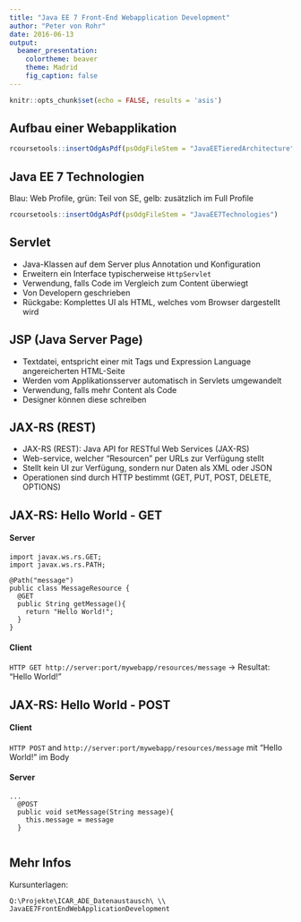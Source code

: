 ```yaml
---
title: "Java EE 7 Front-End Webapplication Development"
author: "Peter von Rohr"
date: 2016-06-13
output: 
  beamer_presentation:
    colortheme: beaver
    theme: Madrid
    fig_caption: false
---
```


```r
knitr::opts_chunk$set(echo = FALSE, results = 'asis')
```

## Aufbau einer Webapplikation
```r
rcoursetools::insertOdgAsPdf(psOdgFileStem = "JavaEETieredArchitecture")
```


## Java EE 7 Technologien
Blau: Web Profile, grün: Teil von SE, gelb: zusätzlich im Full Profile
```r
rcoursetools::insertOdgAsPdf(psOdgFileStem = "JavaEE7Technologies")
```


## Servlet
- Java-Klassen auf dem Server plus Annotation und Konfiguration
- Erweitern ein Interface typischerweise `HttpServlet`
- Verwendung, falls Code im Vergleich zum Content überwiegt
- Von Developern geschrieben
- Rückgabe: Komplettes UI als HTML, welches vom Browser dargestellt wird


## JSP (Java Server Page)
- Textdatei, entspricht einer mit Tags und Expression Language angereicherten HTML-Seite
- Werden vom Applikationsserver automatisch in Servlets umgewandelt
- Verwendung, falls mehr Content als Code
- Designer können diese schreiben


## JAX-RS (REST)
- JAX-RS (REST): Java API for RESTful Web Services (JAX-RS)
- Web-service, welcher "Resourcen" per URLs zur Verfügung stellt
- Stellt kein UI zur Verfügung, sondern nur Daten als XML oder JSON
- Operationen sind durch HTTP bestimmt (GET, PUT, POST, DELETE, OPTIONS)


## JAX-RS: Hello World - GET

#### Server
```
import javax.ws.rs.GET;
import javax.ws.rs.PATH;

@Path("message")
public class MessageResource {
  @GET
  public String getMessage(){
    return "Hello World!";
  }
}
```
#### Client
`HTTP GET http://server:port/mywebapp/resources/message` $\rightarrow$ Resultat: "Hello World!"


## JAX-RS: Hello World - POST

#### Client
`HTTP POST` and `http://server:port/mywebapp/resources/message` mit "Hello World!" im Body

#### Server
```
...
  @POST
  public void setMessage(String message){
    this.message = message
  }
  
```

## Mehr Infos

Kursunterlagen: 

`Q:\Projekte\ICAR_ADE_Datenaustausch\ \\`
`JavaEE7FrontEndWebApplicationDevelopment`
